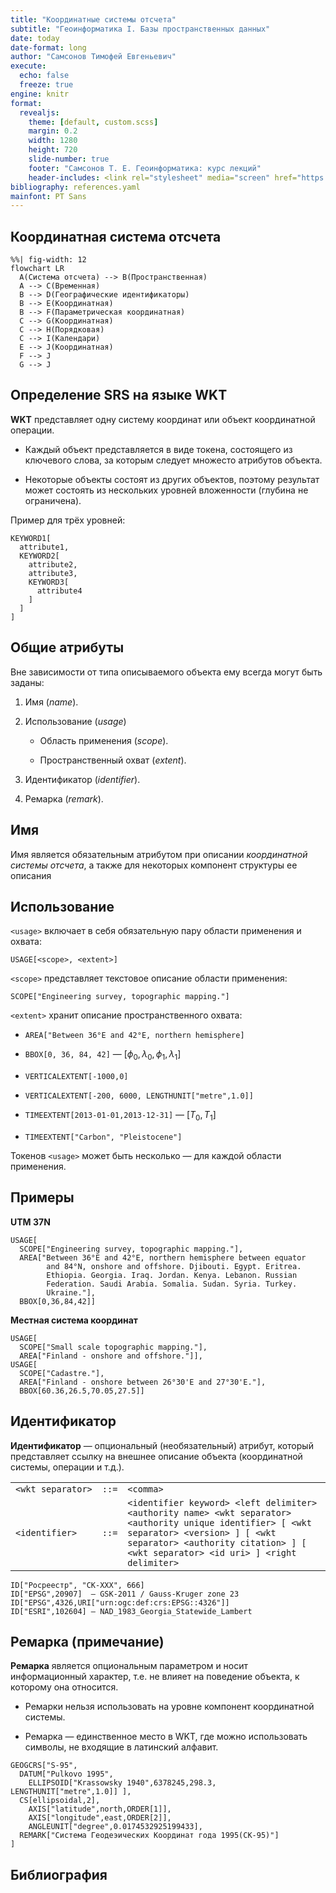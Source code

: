 ```yaml
---
title: "Координатные системы отсчета"
subtitle: "Геоинформатика I. Базы пространственных данных"
date: today
date-format: long
author: "Самсонов Тимофей Евгеньевич"
execute:
  echo: false
  freeze: true
engine: knitr
format:
  revealjs: 
    theme: [default, custom.scss]
    margin: 0.2
    width: 1280
    height: 720
    slide-number: true
    footer: "Самсонов Т. Е. Геоинформатика: курс лекций"
    header-includes: <link rel="stylesheet" media="screen" href="https://fontlibrary.org//face/pt-sans" type="text/css"/>
bibliography: references.yaml
mainfont: PT Sans
---
```


## Координатная система отсчета

```mermaid
%%| fig-width: 12
flowchart LR
  A(Система отсчета) --> B(Пространственная)
  A --> C(Временная)
  B --> D(Географические идентификаторы)
  B --> E(Координатная)
  B --> F(Параметрическая координатная)
  C --> G(Координатная)
  C --> H(Порядковая)
  C --> I(Календари)
  E --> J(Координатная)
  F --> J
  G --> J
```

## Определение SRS на языке WKT

**WKT** представляет одну систему координат или объект координатной операции.

-   Каждый объект представляется в виде токена, состоящего из ключевого слова, за которым следует множесто атрибутов объекта.

-   Некоторые объекты состоят из других объектов, поэтому результат может состоять из нескольких уровней вложенности (глубина не ограничена).

Пример для трёх уровней:

``` code
KEYWORD1[
  attribute1, 
  KEYWORD2[
    attribute2, 
    attribute3,
    KEYWORD3[
      attribute4
    ]
  ]
]
```

## Общие атрибуты

Вне зависимости от типа описываемого объекта ему всегда могут быть заданы:

1.  Имя (*name*).

2.  Использование (*usage*)

    -   Область применения (*scope*).

    -   Пространственный охват (*extent*).

3.  Идентификатор (*identifier*).

4.  Ремарка (*remark*).

::: callout-note
## Имя

Имя является обязательным атрибутом при описании *координатной системы отсчета*, а также для некоторых компонент структуры ее описания
:::

## Использование

`<usage>` включает в себя обязательную пару области применения и охвата:

`USAGE[<scope>, <extent>]`

`<scope>` представляет текстовое описание области применения:

`SCOPE["Engineering survey, topographic mapping."]`

`<extent>` хранит описание пространственного охвата:

-   `AREA["Between 36°E and 42°E, northern hemisphere]`

-   `BBOX[0, 36, 84, 42]` --- $[\phi_0, \lambda_0, \phi_1, \lambda_1]$

-   `VERTICALEXTENT[-1000,0]`

-   `VERTICALEXTENT[-200, 6000, LENGTHUNIT["metre",1.0]]`

-   `TIMEEXTENT[2013-01-01,2013-12-31]` --- $[T_0, T_1]$

-   `TIMEEXTENT["Carbon", "Pleistocene"]`

Токенов `<usage>` может быть несколько --- для каждой области применения.

## Примеры

**UTM 37N**

``` code
USAGE[
  SCOPE["Engineering survey, topographic mapping."],
  AREA["Between 36°E and 42°E, northern hemisphere between equator 
        and 84°N, onshore and offshore. Djibouti. Egypt. Eritrea. 
        Ethiopia. Georgia. Iraq. Jordan. Kenya. Lebanon. Russian 
        Federation. Saudi Arabia. Somalia. Sudan. Syria. Turkey. 
        Ukraine."],
  BBOX[0,36,84,42]]
```

**Местная система координат**

``` code
USAGE[
  SCOPE["Small scale topographic mapping."], 
  AREA["Finland - onshore and offshore."]],
USAGE[
  SCOPE["Cadastre."],
  AREA["Finland - onshore between 26°30'E and 27°30'E."], 
  BBOX[60.36,26.5,70.05,27.5]]
```

## Идентификатор

**Идентификатор** --- опциональный (необязательный) атрибут, который представляет ссылку на внешнее описание объекта (координатной системы, операции и т.д.).

|                   |        |                                                                                                                                                                                                                              |
|----------------|------|---------------------------------------------------|
| `<wkt separator>` | `::=`  | `<comma>`                                                                                                                                                                                                                    |
| `<identifier>`    | `::=`  | `<identifier keyword> <left delimiter> <authority name> <wkt separator> <authority unique identifier> [ <wkt separator> <version> ] [ <wkt separator> <authority citation> ] [ <wkt separator> <id uri> ] <right delimiter>` |

``` code
ID["Росреестр", "СК-ХХХ", 666]
ID["EPSG",20907]  — GSK-2011 / Gauss-Kruger zone 23
ID["EPSG",4326,URI["urn:ogc:def:crs:EPSG::4326"]]
ID["ESRI",102604] — NAD_1983_Georgia_Statewide_Lambert
```

## Ремарка (примечание)

**Ремарка** является опциональным параметром и носит информационный характер, т.е. не влияет на поведение объекта, к которому она относится.

-   Ремарки нельзя использовать на уровне компонент координатной системы.

-   Ремарка --- единственное место в WKT, где можно использовать символы, не входящие в латинский алфавит.

``` code
GEOGCRS["S-95",
  DATUM["Pulkovo 1995", 
    ELLIPSOID["Krassowsky 1940",6378245,298.3, LENGTHUNIT["metre",1.0]] ], 
  CS[ellipsoidal,2], 
    AXIS["latitude",north,ORDER[1]], 
    AXIS["longitude",east,ORDER[2]], 
    ANGLEUNIT["degree",0.0174532925199433], 
  REMARK["Система Геодеэических Координат года 1995(СК-95)"]
]
```

## Библиография
